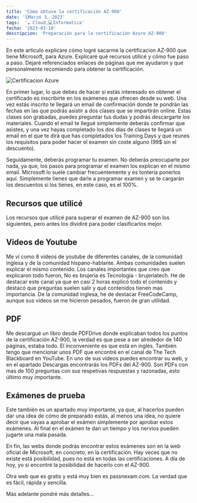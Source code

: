 ```yaml
---
title: 'Cómo obtuve la certificación AZ-900'
date: '🗓️Marzo 3, 2023'
tags:  '☁️ Cloud,💻Informatica'
fecha: '2023-03-10'
descripcion: 'Preparación para la certificación Azure AZ-900'
---
```


En este articulo explicare cómo logré sacarme la certificacion AZ-900 que tiene Microsoft, para Azure.
Explicaré qué recursos utilicé y cómo fue paso a paso. Dejaré referenciados enlaces de páginas que me ayudaron y que personalmente recomiendo para obtener la certificación.

![Certificacion Azure](/images/azureaz900.png)

En primer lugar, lo que debes de hacer si estás interesado en obtener el certificado es inscribirte en los exámenes que ofrecen desde su web.
Una vez estás inscrito te llegará un email de confirmación donde te pondrán las fechas en las que podrás asistir a dos clases que se impartirán online. Estas clases son grabadas, puedes preguntar tus dudas y podrás descargarte los materiales.
Cuando el email te llegué simplemente deberás confirmar que asistes, y una vez hayas completado los dos días de clases te llegará un email en el que te dirá que has completados los Training Days y que reunes los requisitos para poder hacer el examen sin coste alguno (99$ sin el descuento).

Seguidamente, deberás programar tu examen. No deberás preocuparte por nada, ya que, los pasos para programar el examen los explican en el mismo email. Microsoft lo suele cambiar frecuentemente y es tontería ponerlos aquí.
Simplemente tienes que darle a programar examen y se te cargarán los descuentos si los tienes, en este caso, es el 100%.

## Recursos que utilicé 

Los recursos que utilicé para superar el examen de AZ-900 son los siguientes, pero antes los dividiré para poder clasificarlos mejor.

## Videos de Youtube
Me ví como 8 videos de youtube de diferentes canales, de la comunidad inglesa y de la comunidad hispano-hablante. Ambas comunidades suelen explicar el mismo contenido.
Los canales importantes que creo que explicaron todo fueron, No es brujeria es Tecnología - brujeriatech. He de destacar este canal ya que en casi 2 horas explicó todo el contenido y destacó que preguntas suelen salir y qué contenidos tienen mas importancia.
De la comunidad inglesa, he de destacar FreeCodeCamp, aunque sus vídeos se me hicieron pesados, fueron de gran utilidad. 

## PDF
Me descargué un libro desde PDFDrive donde explicaban todos los puntos de la certificación AZ-900, la verdad es que pese a ser alrededor de 140 páginas, estaba todo. El inconveniente es que está en inglés.
También tengo que mencionar unos PDF que encontré en el canal de The Tech Blackboard en YouTube. En uno de sus videos puedes encontrar su web, y en el apartado Descargas encontrarás los PDFs del AZ-900.
Son PDFs con mas de 100 preguntas con sus respetivas respuestas y razonadas, esto último muy importante. 

## Exámenes de prueba

Este también es un apartado muy importante, ya que, al hacerlos pueden dar una idea de cómo de preparado estás, al menos una idea, no quiere decir que vayas a aprobar el exámen simplemente por aprobar estos exámenes.
Al final en el exámen te dan un tiempo y los nervios pueden jugarte una mala pasada.

En fin, las webs donde podrás encontrar estos exámenes son en la web oficial de Microsoft, en concreto, en la certificación. Hay veces que no existe está posibilidad, pues no está en todas las certificaciones.
A día de hoy, yo si encontré la posibilidad de hacerlo con el AZ-900.

Otra web que es gratis y está muy bien es passnexam.com.
La verdad que es fácil, rápida y sencilla.

Más adelante pondré más detalles...